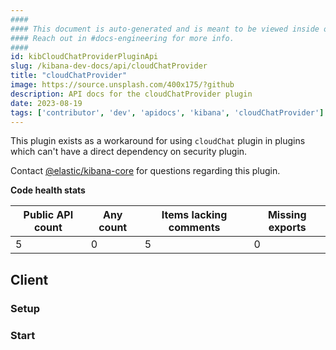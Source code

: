 ```yaml
---
####
#### This document is auto-generated and is meant to be viewed inside our experimental, new docs system.
#### Reach out in #docs-engineering for more info.
####
id: kibCloudChatProviderPluginApi
slug: /kibana-dev-docs/api/cloudChatProvider
title: "cloudChatProvider"
image: https://source.unsplash.com/400x175/?github
description: API docs for the cloudChatProvider plugin
date: 2023-08-19
tags: ['contributor', 'dev', 'apidocs', 'kibana', 'cloudChatProvider']
---
```


This plugin exists as a workaround for using `cloudChat` plugin in plugins which can't have a direct dependency on security plugin.

Contact [@elastic/kibana-core](https://github.com/orgs/elastic/teams/kibana-core) for questions regarding this plugin.

**Code health stats**

| Public API count  | Any count | Items lacking comments | Missing exports |
|-------------------|-----------|------------------------|-----------------|
| 5 | 0 | 5 | 0 |

## Client

### Setup
<DocDefinitionList data={[cloudChatProviderObj.client.setup]}/>

### Start
<DocDefinitionList data={[cloudChatProviderObj.client.start]}/>

